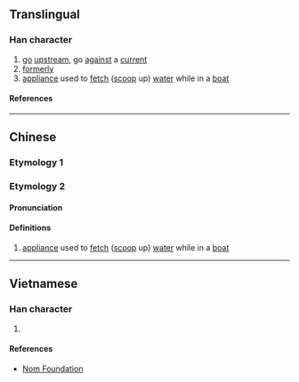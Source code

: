 {{character info/new}}
==Translingual==

===Han character===
{{Han char|rn=85|rad=水|as=10|sn=13|four=|canj=EQMF|ids=⿰氵素}}

# [[go]] [[upstream]], go [[against]] a [[current]]
# [[formerly]]
# [[appliance]] used to [[fetch]] ([[scoop]] up) [[water]] while in a [[boat]]

====References====
{{Han ref|kx=0641.080|dkj=17987|dj=1048.140|hdz=31692.050|uh=6EB8}}

----

==Chinese==
{{zh-forms}}

===Etymology 1===
{{zh-see|溯|v}}

===Etymology 2===
====Pronunciation====
{{zh-pron
|m=sù
|c=sou3
|mc=
|oc=
|ma=
|cat=n
}}

====Definitions====
{{zh-hanzi}}

# [[appliance]] used to [[fetch]] ([[scoop]] up) [[water]] while in a [[boat]]

----

==Vietnamese==

===Han character===
{{vi-readings|rs=水10|reading=ghềnh}}

# {{defn|lang=vi|sort=水10}}

====References====
*[http://nomfoundation.org/common/nom_details.php?codepoint=6eb8 Nom Foundation]